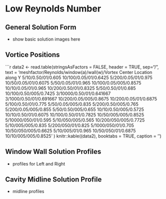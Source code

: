 # Low Reynolds Number  


## General Solution Form

- show basic solution images here

## Vortice Positions
```{r, tidy=FALSE}
data2 <- read.table(stringsAsFactors = FALSE, header = TRUE, sep="/", text =
'meshfactor/Reynolds/window(a)/wall(w)/Vortex Center Location along Y
5/10/0.50/01/0.605
10/100/0.05/01/0.6425
5/200/0.05/01/0.975
10/50/0.05/01/0.6075
5/50/0.05/01/0.965
10/100/0.05/005/0.8575
10/10/0.05/01/0.965
10/200/0.50/01/0.8325
5/50/0.50/01/0.685
10/100/0.50/005/0.7425
3/10000/0.50/01/0.641667
3/1000/0.50/01/0.691667
10/200/0.05/005/0.8675
10/200/0.05/01/0.6875
5/100/0.50/01/0.775
5/50/0.05/005/0.835
5/200/0.50/005/0.765
5/200/0.05/005/0.855
5/50/0.50/005/0.655
10/10/0.50/005/0.5725
10/10/0.50/01/0.6075
10/100/0.50/01/0.7825
10/50/005/005/0.8525
5/10000/050/01/0.595
5/10/050/005/0.565
10/200/050/005/0.7725
5/10/005/005/0.835
5/200/050/01/0.825
5/1000/050/01/0.705
10/50/050/005/0.6625
5/10/005/01/0.965
10/50/050/01/0.6875
10/10/005/005/0.8525
'
)
knitr::kable((data2), booktabs = TRUE,
caption = '')

## Window Wall Solution Profiles

- profiles for Left and Right


## Cavity Midline Solution Profile

- midline profiles


